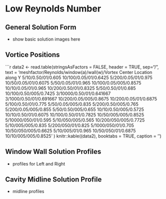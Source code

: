 # Low Reynolds Number  


## General Solution Form

- show basic solution images here

## Vortice Positions
```{r, tidy=FALSE}
data2 <- read.table(stringsAsFactors = FALSE, header = TRUE, sep="/", text =
'meshfactor/Reynolds/window(a)/wall(w)/Vortex Center Location along Y
5/10/0.50/01/0.605
10/100/0.05/01/0.6425
5/200/0.05/01/0.975
10/50/0.05/01/0.6075
5/50/0.05/01/0.965
10/100/0.05/005/0.8575
10/10/0.05/01/0.965
10/200/0.50/01/0.8325
5/50/0.50/01/0.685
10/100/0.50/005/0.7425
3/10000/0.50/01/0.641667
3/1000/0.50/01/0.691667
10/200/0.05/005/0.8675
10/200/0.05/01/0.6875
5/100/0.50/01/0.775
5/50/0.05/005/0.835
5/200/0.50/005/0.765
5/200/0.05/005/0.855
5/50/0.50/005/0.655
10/10/0.50/005/0.5725
10/10/0.50/01/0.6075
10/100/0.50/01/0.7825
10/50/005/005/0.8525
5/10000/050/01/0.595
5/10/050/005/0.565
10/200/050/005/0.7725
5/10/005/005/0.835
5/200/050/01/0.825
5/1000/050/01/0.705
10/50/050/005/0.6625
5/10/005/01/0.965
10/50/050/01/0.6875
10/10/005/005/0.8525
'
)
knitr::kable((data2), booktabs = TRUE,
caption = '')

## Window Wall Solution Profiles

- profiles for Left and Right


## Cavity Midline Solution Profile

- midline profiles


